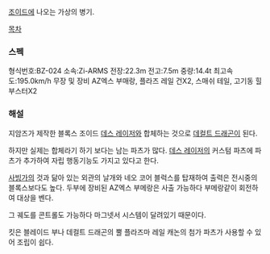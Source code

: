 [[조이드]]에 나오는 가상의 병기.

[[목차]]

=== 스펙 ===

형식번호:BZ-024 소속:Zi-ARMS
전장:22.3m 전고:7.5m 중량:14.4t 최고속도:195.0km/h 
무장 및 장비
AZ엑스 부매랑, 플라즈 레일 건X2, 스매쉬 테일, 고기동 힐 부스터X2

=== 해설 ===
지암즈가 제작한 블록스 조이드 [[데스 레이저]]와 합체하는 것으로 [[데컬트 드래곤]]이 된다.

하지만 실제는 합체라기 하기 보다는 남는 파츠가 많다. [[데스 레이저]]의 커스텀 파츠에 파츠가 추가하여 자립 행동기능도 가지고 있다고 한다.

[[사빙가]]의 것과 닮아 있는 외관의 날개와 네오 코어 블럭스를 탑재하여 출력은 전시중의 블록스보다도 높다. 두부에 장비된 AZ엑스 부메랑은 사출 가능하다 부메랑같이 회전하여 대상을 벤다.

그 궤도를 콘트롤도 가능하다 마그넷서 시스템이 달려있기 때문이다.

킷은 블레이드 부나 데컬트 드래곤의 뿔 플라즈마 레일 캐논의 첨가 파츠가 사용할 수 있어 조립이 쉽다.
